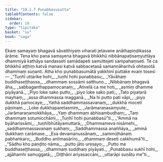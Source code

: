 ```yaml
---
title: "10.1.7 Punabbasusutta"
tableOfContents: false
sidebar:
  order: 10
type: "tipitaka"
basket: "su"
book: "saga"
---
```



<DynamicBreadcrumb />

<Division number="241" book="saga" bookNo="12" page="212">

<Paragraph number="1482" book="saga">
Ekaṃ samayaṃ bhagavā sāvatthiyaṃ viharati jetavane anāthapiṇḍikassa ārāme. Tena kho pana samayena bhagavā bhikkhū nibbānapaṭisaṃyuttāya dhammiyā kathāya sandasseti samādapeti samuttejeti sampahaṃseti. Te ca bhikkhū aṭṭhiṃ katvā manasi katvā sabbacetasā samannāharitvā ohitasotā dhammaṃ suṇanti. Atha kho punabbasumātā yakkhinī puttake evaṃ tosesi—
</Paragraph>

<Paragraph number="1483" type="verses" book="saga">
_“Tuṇhī uttarike hohi,_  
_tuṇhī hohi punabbasu;_  
_Yāvāhaṃ buddhaseṭṭhassa,_  
_dhammaṃ sossāmi satthuno._  

</Paragraph>

<Paragraph number="1484" type="verses" book="saga">
_Nibbānaṃ bhagavā āha,_  
_sabbaganthappamocanaṃ;_  
_Ativelā ca me hoti,_  
_asmiṃ dhamme piyāyanā._  

</Paragraph>

<Paragraph number="1485" type="verses" book="saga">
_Piyo loke sako putto,_  
_piyo loke sako pati;_  
_Tato piyatarā mayhaṃ,_  
_assa dhammassa magganā._  

</Paragraph>

<Paragraph number="1486" type="verses" book="saga">
_Na hi putto pati vāpi,_  
_piyo dukkhā pamocaye;_  
_Yathā saddhammassavanaṃ,_  
_dukkhā moceti pāṇinaṃ._  

</Paragraph>

<Paragraph number="1487" type="verses" book="saga">
_Loke dukkhaparetasmiṃ,_  
_Jarāmaraṇasaṃyute;_  
_Jarāmaraṇamokkhāya,_  
_Yaṃ dhammaṃ abhisambudhaṃ;_  
_Taṃ dhammaṃ sotumicchāmi,_  
_Tuṇhī hohi punabbasū”ti._  

</Paragraph>

<Paragraph number="1488" type="verses" book="saga">
_“Ammā na byāharissāmi,_  
_tuṇhībhūtāyamuttarā;_  
_Dhammameva nisāmehi,_  
_saddhammassavanaṃ sukhaṃ;_  
_Saddhammassa anaññāya,_  
_ammā dukkhaṃ carāmase._  

</Paragraph>

<Paragraph number="1489" type="verses" book="saga">
_Esa devamanussānaṃ,_  
_sammūḷhānaṃ pabhaṅkaro;_  
_Buddho antimasārīro,_  
_dhammaṃ deseti cakkhumā”ti._  

</Paragraph>

<Paragraph number="1490" type="verses" book="saga">
_“Sādhu kho paṇḍito nāma,_  
_putto jāto uresayo;_  
_Putto me buddhaseṭṭhassa,_  
_dhammaṃ suddhaṃ piyāyati._  

</Paragraph>

<Paragraph number="1491" type="verses" book="saga">
_Punabbasu sukhī hohi,_  
_ajjāhamhi samuggatā;_  
_Diṭṭhāni ariyasaccāni,_  
_uttarāpi suṇātu me”ti._
</Paragraph>
</Division>